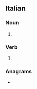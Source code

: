==Italian==

===Noun===
{{head|it|noun form|g=m}}

# {{plural of|it|pasticcio}}

===Verb===
{{head|it|verb form}}

# {{inflection of|it|pasticciare||2|s|pres|indc|;|1//2//3|s|pres|subj|;|3|s|impr}}

===Anagrams===
* {{anagrams|it|a=acciipst|piccasti|spiccati}}